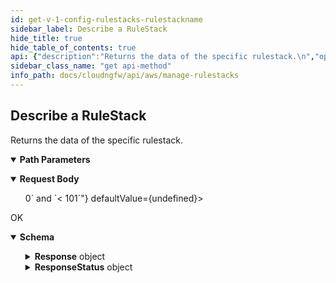 ```yaml
---
id: get-v-1-config-rulestacks-rulestackname
sidebar_label: Describe a RuleStack
hide_title: true
hide_table_of_contents: true
api: {"description":"Returns the data of the specific rulestack.\n","operationId":"get-v1-config-rulestacks-rulestackname","parameters":[{"description":"The name of the rulestack.\n","in":"path","name":"rulestackname","required":true,"schema":{"type":"string"}}],"requestBody":{"content":{"application/json":{"schema":{"additionalProperties":false,"properties":{"Candidate":{"default":true,"description":"Rulestack candidate.\n","title":"Candidate","type":"boolean"},"MaxResults":{"description":"The maximum number of rulestacks that you want NGFW to return for this request.\n","exclusiveMaximum":101,"exclusiveMinimum":0,"title":"Maxresults","type":"integer"},"Running":{"default":false,"description":"Rulestacks in run state.\n","title":"Running","type":"boolean"}},"title":"DescribeRuleStackRequest","type":"object"}}}},"responses":{"200":{"content":{"application/json":{"schema":{"additionalProperties":false,"properties":{"Response":{"additionalProperties":false,"properties":{"RuleStackCandidate":{"description":"Rulestack candidate.\n","additionalProperties":false,"properties":{"AccountId":{"description":"The unique ID of the account.\n","maxLength":12,"pattern":"^$|^[0-9]+$","title":"Accountid","type":"string"},"Description":{"description":"Description of the rulestack.\n","maxLength":512,"title":"Description","type":"string"},"LookupXForwardedFor":{"default":"None","description":"Check if the source IP address in the X-Forwarded-For (XFF) HTTP header filed is used to enforce securuty policy.\n","enum":["SecurityPolicy","None"],"title":"Lookupxforwardedfor","type":"string"},"Profiles":{"description":"Rulestack profile.\n","additionalProperties":false,"properties":{"AntiSpywareProfile":{"default":"BestPractice","description":"Anti-spyware security profile.\n","enum":["custom","BestPractice"],"title":"Antispywareprofile","type":"string"},"AntiVirusProfile":{"default":"BestPractice","description":"Anti-virus security profile.\n","enum":["custom","BestPractice"],"title":"Antivirusprofile","type":"string"},"FileBlockingProfile":{"default":"BestPractice","description":"File blocking security profile.\n","enum":["custom","BestPractice"],"title":"Fileblockingprofile","type":"string"},"OutboundTrustCertificate":{"description":"Outbound trust certificate profile.\n","title":"Outboundtrustcertificate","type":"string"},"OutboundUnTrustCertificate":{"description":"Outbound untrust certificate profile.\n","title":"Outbounduntrustcertificate","type":"string"},"URLFilteringProfile":{"default":"None","description":"URL filtering security profile.\n","enum":["custom","BestPractice","None"],"title":"Urlfilteringprofile","type":"string"},"VulnerabilityProfile":{"default":"BestPractice","description":"Vulnerability security profile.\n","enum":["custom","BestPractice"],"title":"Vulnerabilityprofile","type":"string"}},"title":"RuleStackProfiles","type":"object"},"Scope":{"description":"The scope of the rulestack.\n","enum":["Global","Local"],"title":"Scope","type":"string"},"UpdateToken":{"description":"Refresh token\n","title":"Updatetoken","type":"string"}},"title":"RuleStack","type":"object"},"RuleStackName":{"description":"Name of the rulestack.\n","title":"Rulestackname","type":"string"},"RuleStackRunning":{"description":"Rulestacks in run state.\n","additionalProperties":false,"properties":{"AccountId":{"description":"The unique ID of the account.\n","maxLength":12,"pattern":"^$|^[0-9]+$","title":"Accountid","type":"string"},"Description":{"description":"Description of the rulestack.\n","maxLength":512,"title":"Description","type":"string"},"LookupXForwardedFor":{"default":"None","description":"Check if the source IP address in the X-Forwarded-For (XFF) HTTP header filed is used to enforce securuty policy.\n","enum":["SecurityPolicy","None"],"title":"Lookupxforwardedfor","type":"string"},"Profiles":{"description":"Rulestack profile.\n","additionalProperties":false,"properties":{"AntiSpywareProfile":{"default":"BestPractice","description":"Anti-spyware security profile.\n","enum":["custom","BestPractice"],"title":"Antispywareprofile","type":"string"},"AntiVirusProfile":{"default":"BestPractice","description":"Anti-virus security profile.\n","enum":["custom","BestPractice"],"title":"Antivirusprofile","type":"string"},"FileBlockingProfile":{"default":"BestPractice","description":"File blocking security profile.\n","enum":["custom","BestPractice"],"title":"Fileblockingprofile","type":"string"},"OutboundTrustCertificate":{"description":"Outbound trust certificate profile.\n","title":"Outboundtrustcertificate","type":"string"},"OutboundUnTrustCertificate":{"description":"Outbound untrust certificate profile.\n","title":"Outbounduntrustcertificate","type":"string"},"URLFilteringProfile":{"default":"None","description":"URL filtering security profile.\n","enum":["custom","BestPractice","None"],"title":"Urlfilteringprofile","type":"string"},"VulnerabilityProfile":{"default":"BestPractice","description":"Vulnerability security profile.\n","enum":["custom","BestPractice"],"title":"Vulnerabilityprofile","type":"string"}},"title":"RuleStackProfiles","type":"object"},"Scope":{"description":"The scope of the rulestack.\n","enum":["Global","Local"],"title":"Scope","type":"string"},"UpdateToken":{"description":"Refresh token\n","title":"Updatetoken","type":"string"}},"title":"RuleStack","type":"object"},"RuleStackState":{"description":"State of rulestack.\n","title":"Rulestackstate","type":"string"},"Tags":{"description":"The tags associated with the rulestack.\n","items":{"additionalProperties":false,"properties":{"Key":{"description":"A unique identifier in the key-value pair. The constant that defines the data set.\n.\n","maxLength":128,"minLength":1,"pattern":"^.*$","title":"Key","type":"string"},"Value":{"description":"The variable that belongs to the data set.\n","maxLength":256,"minLength":1,"pattern":"^.*$","title":"Value","type":"string"}},"required":["Key","Value"],"title":"TagEntry","type":"object"},"title":"Tags","type":"array"}},"title":"ResponseData","type":"object"},"ResponseStatus":{"additionalProperties":false,"properties":{"ErrorCode":{"default":0,"description":"Default value of a successful response is 0. Any other number indicates an error code.  \n\n400—HTTP bad request\n* InvalidRequestException—Operation failed due to invalid request. For example, unsupported parameter name or value in the request.\n* LimitExceededException—Operation failed due to violation in limit settings.\n* ThrottlingException—Operation failed due to throttling limitations.   \n\n500—Bad request \n* InternalServerError—Your request is valid but Cloud NGFW could not perform the operation due to a system issue.\n","title":"Errorcode","type":"integer"},"Reason":{"description":"The error description.\n","title":"Reason","type":"string"}},"title":"Result","type":"object"}},"title":"DescribeRuleStackResponse","type":"object"}}},"description":"OK"}},"tags":["ManageRulestacks"],"method":"get","path":"/v1/config/rulestacks/{rulestackname}","servers":[{"url":"https://api.us-east-1.aws.cloudngfw.paloaltonetworks.com"}],"jsonRequestBodyExample":{"Candidate":true,"MaxResults":0,"Running":false},"info":{"contact":{},"description":"Rulestacks defines access control (App-ID, URL Filtering) and threat prevention behavior of Cloud NGFW resources. A rulestack includes a set of security rules, associated objects, and profiles.\n\nA Cloud NGFW resource uses your rulestack definitions to protect the traffic by a two-step process. First, it enforces your rules on the to allow or deny your traffic. Second, it performs content inspection on the allowed traffic based on what you specify on the Security Profiles. \n","title":"Manage Rulestacks","version":"1.0.0"},"postman":{"name":"Describe a RuleStack","description":{"content":"Returns the data of the specific rulestack.\n","type":"text/plain"},"url":{"path":["v1","config","rulestacks",":rulestackname"],"host":["{{baseUrl}}"],"query":[],"variable":[{"disabled":false,"description":{"content":"(Required) The name of the rulestack.\n","type":"text/plain"},"type":"any","value":"","key":"rulestackname"}]},"header":[{"key":"Content-Type","value":"application/json"},{"key":"Accept","value":"application/json"}],"method":"GET","body":{"mode":"raw","raw":"\"\"","options":{"raw":{"language":"json"}}}}}
sidebar_class_name: "get api-method"
info_path: docs/cloudngfw/api/aws/manage-rulestacks
---
```



## Describe a RuleStack



Returns the data of the specific rulestack.


<details style={{"marginBottom":"1rem"}} data-collapsed={false} open={true}><summary style={{}}><strong>Path Parameters</strong></summary><div><ul><ParamsItem className={"paramsItem"} param={{"description":"The name of the rulestack.\n","in":"path","name":"rulestackname","required":true,"schema":{"type":"string"}}}></ParamsItem></ul></div></details><MimeTabs><TabItem label={"application/json"} value={"application/json-schema"}><details style={{}} data-collapsed={false} open={true}><summary style={{"textAlign":"left"}}><strong>Request Body</strong></summary><div style={{"textAlign":"left","marginLeft":"1rem"}}></div><ul style={{"marginLeft":"1rem"}}><SchemaItem collapsible={false} name={"Candidate"} required={false} schemaDescription={"Rulestack candidate.\n"} schemaName={"Candidate"} qualifierMessage={undefined} defaultValue={true}></SchemaItem><SchemaItem collapsible={false} name={"MaxResults"} required={false} schemaDescription={"The maximum number of rulestacks that you want NGFW to return for this request.\n"} schemaName={"Maxresults"} qualifierMessage={"**Possible values:** `> 0` and `< 101`"} defaultValue={undefined}></SchemaItem><SchemaItem collapsible={false} name={"Running"} required={false} schemaDescription={"Rulestacks in run state.\n"} schemaName={"Running"} qualifierMessage={undefined} defaultValue={false}></SchemaItem></ul></details></TabItem></MimeTabs><div><ApiTabs><TabItem label={"200"} value={"200"}><div>

OK

</div><div><MimeTabs groupId={"mime-type"}><TabItem label={"application/json"} value={"application/json"}><SchemaTabs groupId={"schema-tabs"}><TabItem label={"Schema"} value={"Schema"}><details style={{}} data-collapsed={false} open={true}><summary style={{"textAlign":"left"}}><strong>Schema</strong></summary><div style={{"textAlign":"left","marginLeft":"1rem"}}></div><ul style={{"marginLeft":"1rem"}}><SchemaItem collapsible={true} className={"schemaItem"}><details style={{}}><summary style={{}}><strong>Response</strong><span style={{"opacity":"0.6"}}> object</span></summary><div style={{"marginLeft":"1rem"}}><SchemaItem collapsible={true} className={"schemaItem"}><details style={{}}><summary style={{}}><strong>RuleStackCandidate</strong><span style={{"opacity":"0.6"}}> object</span></summary><div style={{"marginLeft":"1rem"}}><div style={{"marginTop":".5rem","marginBottom":".5rem"}}>

Rulestack candidate.


</div><SchemaItem collapsible={false} name={"AccountId"} required={false} schemaDescription={"The unique ID of the account.\n"} schemaName={"Accountid"} qualifierMessage={"**Possible values:** `<= 12 characters`, Value must match regular expression `^$|^[0-9]+$`"} defaultValue={undefined}></SchemaItem><SchemaItem collapsible={false} name={"Description"} required={false} schemaDescription={"Description of the rulestack.\n"} schemaName={"Description"} qualifierMessage={"**Possible values:** `<= 512 characters`"} defaultValue={undefined}></SchemaItem><SchemaItem collapsible={false} name={"LookupXForwardedFor"} required={false} schemaDescription={"Check if the source IP address in the X-Forwarded-For (XFF) HTTP header filed is used to enforce securuty policy.\n"} schemaName={"Lookupxforwardedfor"} qualifierMessage={"**Possible values:** [`SecurityPolicy`, `None`]"} defaultValue={"None"}></SchemaItem><SchemaItem collapsible={true} className={"schemaItem"}><details style={{}}><summary style={{}}><strong>Profiles</strong><span style={{"opacity":"0.6"}}> object</span></summary><div style={{"marginLeft":"1rem"}}><div style={{"marginTop":".5rem","marginBottom":".5rem"}}>

Rulestack profile.


</div><SchemaItem collapsible={false} name={"AntiSpywareProfile"} required={false} schemaDescription={"Anti-spyware security profile.\n"} schemaName={"Antispywareprofile"} qualifierMessage={"**Possible values:** [`custom`, `BestPractice`]"} defaultValue={"BestPractice"}></SchemaItem><SchemaItem collapsible={false} name={"AntiVirusProfile"} required={false} schemaDescription={"Anti-virus security profile.\n"} schemaName={"Antivirusprofile"} qualifierMessage={"**Possible values:** [`custom`, `BestPractice`]"} defaultValue={"BestPractice"}></SchemaItem><SchemaItem collapsible={false} name={"FileBlockingProfile"} required={false} schemaDescription={"File blocking security profile.\n"} schemaName={"Fileblockingprofile"} qualifierMessage={"**Possible values:** [`custom`, `BestPractice`]"} defaultValue={"BestPractice"}></SchemaItem><SchemaItem collapsible={false} name={"OutboundTrustCertificate"} required={false} schemaDescription={"Outbound trust certificate profile.\n"} schemaName={"Outboundtrustcertificate"} qualifierMessage={undefined} defaultValue={undefined}></SchemaItem><SchemaItem collapsible={false} name={"OutboundUnTrustCertificate"} required={false} schemaDescription={"Outbound untrust certificate profile.\n"} schemaName={"Outbounduntrustcertificate"} qualifierMessage={undefined} defaultValue={undefined}></SchemaItem><SchemaItem collapsible={false} name={"URLFilteringProfile"} required={false} schemaDescription={"URL filtering security profile.\n"} schemaName={"Urlfilteringprofile"} qualifierMessage={"**Possible values:** [`custom`, `BestPractice`, `None`]"} defaultValue={"None"}></SchemaItem><SchemaItem collapsible={false} name={"VulnerabilityProfile"} required={false} schemaDescription={"Vulnerability security profile.\n"} schemaName={"Vulnerabilityprofile"} qualifierMessage={"**Possible values:** [`custom`, `BestPractice`]"} defaultValue={"BestPractice"}></SchemaItem></div></details></SchemaItem><SchemaItem collapsible={false} name={"Scope"} required={false} schemaDescription={"The scope of the rulestack.\n"} schemaName={"Scope"} qualifierMessage={"**Possible values:** [`Global`, `Local`]"} defaultValue={undefined}></SchemaItem><SchemaItem collapsible={false} name={"UpdateToken"} required={false} schemaDescription={"Refresh token\n"} schemaName={"Updatetoken"} qualifierMessage={undefined} defaultValue={undefined}></SchemaItem></div></details></SchemaItem><SchemaItem collapsible={false} name={"RuleStackName"} required={false} schemaDescription={"Name of the rulestack.\n"} schemaName={"Rulestackname"} qualifierMessage={undefined} defaultValue={undefined}></SchemaItem><SchemaItem collapsible={true} className={"schemaItem"}><details style={{}}><summary style={{}}><strong>RuleStackRunning</strong><span style={{"opacity":"0.6"}}> object</span></summary><div style={{"marginLeft":"1rem"}}><div style={{"marginTop":".5rem","marginBottom":".5rem"}}>

Rulestacks in run state.


</div><SchemaItem collapsible={false} name={"AccountId"} required={false} schemaDescription={"The unique ID of the account.\n"} schemaName={"Accountid"} qualifierMessage={"**Possible values:** `<= 12 characters`, Value must match regular expression `^$|^[0-9]+$`"} defaultValue={undefined}></SchemaItem><SchemaItem collapsible={false} name={"Description"} required={false} schemaDescription={"Description of the rulestack.\n"} schemaName={"Description"} qualifierMessage={"**Possible values:** `<= 512 characters`"} defaultValue={undefined}></SchemaItem><SchemaItem collapsible={false} name={"LookupXForwardedFor"} required={false} schemaDescription={"Check if the source IP address in the X-Forwarded-For (XFF) HTTP header filed is used to enforce securuty policy.\n"} schemaName={"Lookupxforwardedfor"} qualifierMessage={"**Possible values:** [`SecurityPolicy`, `None`]"} defaultValue={"None"}></SchemaItem><SchemaItem collapsible={true} className={"schemaItem"}><details style={{}}><summary style={{}}><strong>Profiles</strong><span style={{"opacity":"0.6"}}> object</span></summary><div style={{"marginLeft":"1rem"}}><div style={{"marginTop":".5rem","marginBottom":".5rem"}}>

Rulestack profile.


</div><SchemaItem collapsible={false} name={"AntiSpywareProfile"} required={false} schemaDescription={"Anti-spyware security profile.\n"} schemaName={"Antispywareprofile"} qualifierMessage={"**Possible values:** [`custom`, `BestPractice`]"} defaultValue={"BestPractice"}></SchemaItem><SchemaItem collapsible={false} name={"AntiVirusProfile"} required={false} schemaDescription={"Anti-virus security profile.\n"} schemaName={"Antivirusprofile"} qualifierMessage={"**Possible values:** [`custom`, `BestPractice`]"} defaultValue={"BestPractice"}></SchemaItem><SchemaItem collapsible={false} name={"FileBlockingProfile"} required={false} schemaDescription={"File blocking security profile.\n"} schemaName={"Fileblockingprofile"} qualifierMessage={"**Possible values:** [`custom`, `BestPractice`]"} defaultValue={"BestPractice"}></SchemaItem><SchemaItem collapsible={false} name={"OutboundTrustCertificate"} required={false} schemaDescription={"Outbound trust certificate profile.\n"} schemaName={"Outboundtrustcertificate"} qualifierMessage={undefined} defaultValue={undefined}></SchemaItem><SchemaItem collapsible={false} name={"OutboundUnTrustCertificate"} required={false} schemaDescription={"Outbound untrust certificate profile.\n"} schemaName={"Outbounduntrustcertificate"} qualifierMessage={undefined} defaultValue={undefined}></SchemaItem><SchemaItem collapsible={false} name={"URLFilteringProfile"} required={false} schemaDescription={"URL filtering security profile.\n"} schemaName={"Urlfilteringprofile"} qualifierMessage={"**Possible values:** [`custom`, `BestPractice`, `None`]"} defaultValue={"None"}></SchemaItem><SchemaItem collapsible={false} name={"VulnerabilityProfile"} required={false} schemaDescription={"Vulnerability security profile.\n"} schemaName={"Vulnerabilityprofile"} qualifierMessage={"**Possible values:** [`custom`, `BestPractice`]"} defaultValue={"BestPractice"}></SchemaItem></div></details></SchemaItem><SchemaItem collapsible={false} name={"Scope"} required={false} schemaDescription={"The scope of the rulestack.\n"} schemaName={"Scope"} qualifierMessage={"**Possible values:** [`Global`, `Local`]"} defaultValue={undefined}></SchemaItem><SchemaItem collapsible={false} name={"UpdateToken"} required={false} schemaDescription={"Refresh token\n"} schemaName={"Updatetoken"} qualifierMessage={undefined} defaultValue={undefined}></SchemaItem></div></details></SchemaItem><SchemaItem collapsible={false} name={"RuleStackState"} required={false} schemaDescription={"State of rulestack.\n"} schemaName={"Rulestackstate"} qualifierMessage={undefined} defaultValue={undefined}></SchemaItem><SchemaItem collapsible={true} className={"schemaItem"}><details style={{}}><summary style={{}}><strong>Tags</strong><span style={{"opacity":"0.6"}}> object[]</span></summary><div style={{"marginLeft":"1rem"}}><div style={{"marginTop":".5rem","marginBottom":".5rem"}}>

The tags associated with the rulestack.


</div><SchemaItem collapsible={false} name={"Key"} required={false} schemaDescription={"A unique identifier in the key-value pair. The constant that defines the data set.\n.\n"} schemaName={"Key"} qualifierMessage={"**Possible values:** `non-empty` and `<= 128 characters`, Value must match regular expression `^.*$`"} defaultValue={undefined}></SchemaItem><SchemaItem collapsible={false} name={"Value"} required={false} schemaDescription={"The variable that belongs to the data set.\n"} schemaName={"Value"} qualifierMessage={"**Possible values:** `non-empty` and `<= 256 characters`, Value must match regular expression `^.*$`"} defaultValue={undefined}></SchemaItem></div></details></SchemaItem></div></details></SchemaItem><SchemaItem collapsible={true} className={"schemaItem"}><details style={{}}><summary style={{}}><strong>ResponseStatus</strong><span style={{"opacity":"0.6"}}> object</span></summary><div style={{"marginLeft":"1rem"}}><SchemaItem collapsible={false} name={"ErrorCode"} required={false} schemaDescription={"Default value of a successful response is 0. Any other number indicates an error code.  \n\n400—HTTP bad request\n* InvalidRequestException—Operation failed due to invalid request. For example, unsupported parameter name or value in the request.\n* LimitExceededException—Operation failed due to violation in limit settings.\n* ThrottlingException—Operation failed due to throttling limitations.   \n\n500—Bad request \n* InternalServerError—Your request is valid but Cloud NGFW could not perform the operation due to a system issue.\n"} schemaName={"Errorcode"} qualifierMessage={undefined} defaultValue={0}></SchemaItem><SchemaItem collapsible={false} name={"Reason"} required={false} schemaDescription={"The error description.\n"} schemaName={"Reason"} qualifierMessage={undefined} defaultValue={undefined}></SchemaItem></div></details></SchemaItem></ul></details></TabItem></SchemaTabs></TabItem></MimeTabs></div></TabItem></ApiTabs></div>
      